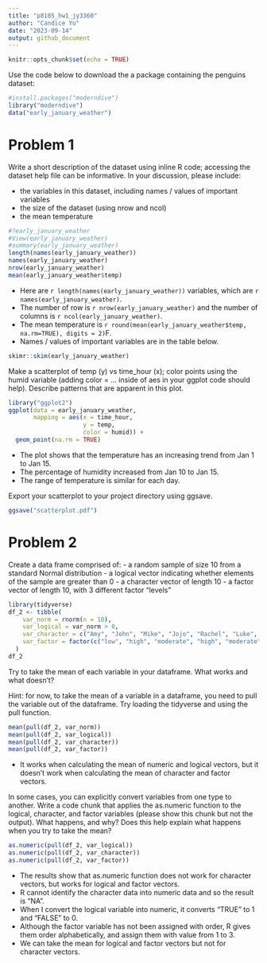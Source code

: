 ```yaml
---
title: "p8105_hw1_jy3360"
author: "Candice Yu"
date: "2023-09-14"
output: github_document
---
```


```r
knitr::opts_chunk$set(echo = TRUE)
```

Use the code below to download the a package containing the penguins dataset:

```r
#install.packages("moderndive")
library("moderndive")
data("early_january_weather")
```

# Problem 1

Write a short description of the dataset using inline R code; accessing the dataset help file can be informative. In your discussion, please include:

-   the variables in this dataset, including names / values of important variables
-   the size of the dataset (using nrow and ncol)
-   the mean temperature

```r
#?early_january_weather
#View(early_january_weather)
#summary(early_january_weather)
length(names(early_january_weather))
names(early_january_weather)
nrow(early_january_weather)
mean(early_january_weather$temp)
```

-   Here are `r length(names(early_january_weather))` variables, which are `r names(early_january_weather)`.
-   The number of row is `r nrow(early_january_weather)` and the number of columns is `r ncol(early_january_weather)`.
-   The mean temperature is `r round(mean(early_january_weather$temp, na.rm=TRUE), digits = 2)`F.
-   Names / values of important variables are in the table below. 

```r
skimr::skim(early_january_weather)
```


Make a scatterplot of temp (y) vs time_hour (x); color points using the humid variable (adding color = ... inside of aes in your ggplot code should help). Describe patterns that are apparent in this plot.

```r
library("ggplot2")
ggplot(data = early_january_weather, 
       mapping = aes(x = time_hour, 
                     y = temp,
                     color = humid)) +
  geom_point(na.rm = TRUE)
```

- The plot shows that the temperature has an increasing trend from Jan 1 to Jan 15. 
- The percentage of humidity increased from Jan 10 to Jan 15. 
- The range of temperature is similar for each day. 


Export your scatterplot to your project directory using ggsave.
```r
ggsave("scatterplot.pdf")
```

# Problem 2

Create a data frame comprised of:
- a random sample of size 10 from a standard Normal distribution
- a logical vector indicating whether elements of the sample are greater than 0
- a character vector of length 10
- a factor vector of length 10, with 3 different factor “levels”

```r
library(tidyverse)
df_2 <- tibble(
    var_norm = rnorm(n = 10),
    var_logical = var_norm > 0,
    var_character = c("Amy", "John", "Mike", "Jojo", "Rachel", "Luke", "Michael", "Kim", "Emma", "Jenny"),
    var_factor = factor(c("low", "high", "moderate", "high", "moderate", "moderate", "high", "low", "high", "low"))
  )
df_2
```

Try to take the mean of each variable in your dataframe. What works and what doesn’t?

Hint: for now, to take the mean of a variable in a dataframe, you need to pull the variable out of the dataframe. Try loading the tidyverse and using the pull function.
```r
mean(pull(df_2, var_norm))
mean(pull(df_2, var_logical))
mean(pull(df_2, var_character))
mean(pull(df_2, var_factor))
```

- It works when calculating the mean of numeric and logical vectors, but it doesn’t work when calculating the mean of character and factor vectors. 


In some cases, you can explicitly convert variables from one type to another. Write a code chunk that applies the as.numeric function to the logical, character, and factor variables (please show this chunk but not the output). What happens, and why? Does this help explain what happens when you try to take the mean?

```r
as.numeric(pull(df_2, var_logical))
as.numeric(pull(df_2, var_character))
as.numeric(pull(df_2, var_factor))
```

- The results show that as.numeric function does not work for character vectors, but works for logical and factor vectors. 
- R cannot identify the character data into numeric data and so the result is "NA". 
- When I convert the logical variable into numeric, it converts "TRUE" to 1 and "FALSE" to 0. 
- Although the factor variable has not been assigned with order, R gives them order alphabetically, and assign them with value from 1 to 3. 
- We can take the mean for logical and factor vectors but not for character vectors. 

